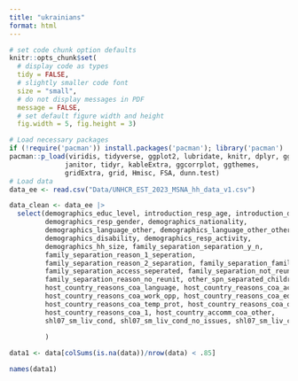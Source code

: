 ```yaml
---
title: "ukrainians"
format: html
---
```


```r
# set code chunk option defaults
knitr::opts_chunk$set(
  # display code as types
  tidy = FALSE, 
  # slightly smaller code font
  size = "small",
  # do not display messages in PDF
  message = FALSE,
  # set default figure width and height
  fig.width = 5, fig.height = 3) 
```

```r

# Load necessary packages
if (!require('pacman')) install.packages('pacman'); library('pacman')
pacman::p_load(viridis, tidyverse, ggplot2, lubridate, knitr, dplyr, ggpubr, 
              janitor, tidyr, kableExtra, ggcorrplot, ggthemes, 
              gridExtra, grid, Hmisc, FSA, dunn.test)
# Load data
data_ee <- read.csv("Data/UNHCR_EST_2023_MSNA_hh_data_v1.csv")

```

```r
data_clean <- data_ee |>
  select(demographics_educ_level, introduction_resp_age, introduction_date_departure, introduction_date_arrival, 
         demographics_resp_gender, demographics_nationality,  
         demographics_language_other, demographics_language_other_other3, 
         demographics_disability, demographics_resp_activity, 
         demographics_hh_size, family_separation_separation_y_n, 
         family_separation_reason_1_seperation,
         family_separation_reason_2_separation, family_separation_family_reunite,
         family_separation_access_seperated, family_separation_not_reunited,
         family_separation_reason_no_reunit, other_spn_separated_children, other_spn_medical_condition, documentation_lack_documentation, documentation_missing_documentation, documentation_missing_documentation_biometric_passport, documentation_legal_status, documentation_temp_protection, documentation_temp_protection_difficulty, documentation_temp_protection_difficulty_what, documentation_temp_protection_reasons, host_country_reasons_coa, host_country_reasons_coa_closest, host_country_reasons_coa_close_to_home, host_country_reasons_coa_relatives, host_country_reasons_coa_cultural, 
         host_country_reasons_coa_language, host_country_reasons_coa_accomm_opp, 
         host_country_reasons_coa_work_opp, host_country_reasons_coa_edu_opp, host_country_reasons_coa_health_needs,             host_country_reasons_coa_benefits, 
         host_country_reasons_coa_temp_prot, host_country_reasons_coa_other,
         host_country_reasons_coa_1, host_country_accomm_coa_other, 
         shl07_sm_liv_cond, shl07_sm_liv_cond_no_issues, shl07_sm_liv_cond_unable_to_cook_store_food, shl07_sm_liv_cond_lack_of_showers_toilets, shl07_sm_liv_cond_insufficient_privacy,
         
         )

```

```r

data1 <- data[colSums(is.na(data))/nrow(data) < .85]

names(data1)

```